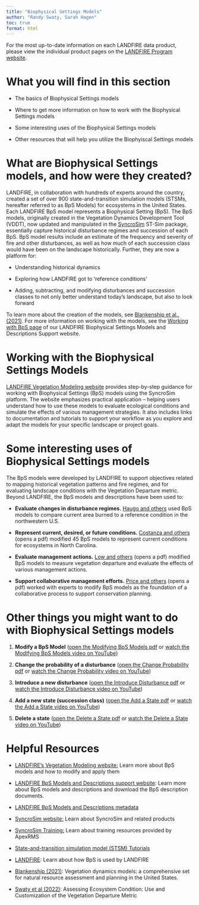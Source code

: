 ---
title: "Biophysical Settings Models"
author: "Randy Swaty, Sarah Hagen"
toc: true
format: html
---

::: callout-note
For the most up-to-date information on each LANDFIRE data product, please view the individual product pages on the [LANDFIRE Program website](https://www.landfire.gov).
:::

# What you will find in this section

-   The basics of Biophysical Settings models

-   Where to get more information on how to work with the Biophysical Settings models

-   Some interesting uses of the Biophysical Settings models

-   Other resources that will help you utilize the Biophyiscal Settings models

# What are Biophysical Settings models, and how were they created?

LANDFIRE, in collaboration with hundreds of experts around the country, created a set of over 900 state-and-transition simulation models (STSMs, hereafter referred to as BpS Models) for ecosystems in the United States. Each LANDFIRE BpS model represents a Biophysical Setting (BpS). The BpS models, originally created in the Vegetation Dynamics Development Tool (VDDT), now updated and manipulated in the [SyncroSim](https://syncrosim.com/) ST-Sim package, essentially capture historical disturbance regimes and succession of each BpS. BpS model results include an estimate of the frequency and severity of fire and other disturbances, as well as how much of each succession class would have been on the landscape historically. Further, they are now a platform for:

-   Understanding historical dynamics

-   Exploring how LANDFIRE got to ‘reference conditions’

-   Adding, subtracting, and modifying disturbances and succession classes to not only better understand today’s landscape, but also to look forward

To learn more about the creation of the models, see [Blankenship et al., (2021)](https://esajournals.onlinelibrary.wiley.com/doi/pdf/10.1002/ecs2.3484). For more information on working with the models, see the [Working with BpS page](https://landfirereview.org/WorkWithBpS.html) of our LANDFIRE Biophysical Settings Models and Descriptions Support website.

# Working with the Biophysical Settings Models
[LANDFIRE Vegetation Modeling website](https://thenatureconservancy.github.io/landfiremodels/VegetationModeling.html) provides step-by-step guidance for working with Biophysical Settings (BpS) models using the SyncroSim platform. The website emphasizes practical application -- helping users understand how to use these models to evaluate ecological conditions and simulate the effects of various management strategies. It also includes links to documentation and tutorials to support your workflow as you explore and adapt the models for your specific landscape or project goals.

<!-- ## Download and install SyncroSim -->

<!-- Installing SyncroSim on a computer with a Windows operating system is similar to installing most software, i.e., you download the application, then click to start an installer, etc. You can find the software on the [SyncroSim website](https://syncrosim.com/) - we typically accept all defaults when installing. -->

<!-- ::: callout-warning -->
<!-- Installing on a governmental machine may present challenges, but approval and updates are in the works. -->

<!-- Running SyncroSim on a Mac is generally not recommended. For more information on this, see the [getting started documentation](https://docs.syncrosim.com/getting_started/inst_lin.html) on the SyncroSim website. -->
<!-- ::: -->



<!-- ## Load all LANDFIRE BpS models using the LANDFIRE Package -->

<!-- 💡 *Screenshots of the process are included below the written instructions for those who find them useful.* -->

<!-- While SyncroSim is powerful as downloaded, adding packages will bring even more functionality. For our work you will need to add in the ST-Sim and landfirevegmodels packages. In SyncroSim: -->

<!-- 1.  Go to File -\> Packages. Click the Install button. -->

<!-- 2.  From the list check the St-Sim and landfirevegmodels packages, then click OK. The install will happen automatically. -->

<!-- 3.  Close the Packages window. -->

<!-- Once you have those packages installed, you are ready to bring in the LANDFIRE vegetation models. To do that will take a few steps: -->

<!-- ::: callout-note -->

<!-- You will need internet access for this section. -->

<!-- ::: -->

<!-- 1.  Go to File -\> New… This will bring up a New Library window. -->

<!-- 2.  In the New Library window highlight 'landfirevegmodels' at the top of the window, *then* select Reference Models near the bottom. -->

<!-- 3.  Note where the Reference Models library will be saved. Change the location if needed. Hit OK, then grab a beverage or go for a walk as this will take a few minutes. -->

<!-- ::: callout-note -->

<!-- An Update Library window may open once the Reference Models library is downloaded. Click Apply at the bottom of that window to proceed. -->

<!-- ::: -->

<!-- Once you complete these steps, SyncroSim will have downloaded and loaded the LANDFIRE BpS Reference Condition Models library into your Library Explorer window. -->

<!-- ### Screenshots of loading LANDFIRE Package and Reference Conditions Library -->

<!-- ![*Packages Pane*](images/packages1.JPG){fig-alt="A SyncroSim window showing nothing in installed packages with an \"Install\" button at the bottom left of the page."} -->

<!-- ![*Select packages*](images/packages3.JPG){fig-alt="A SyncroSim window with a long list of packages you can install. The far left column are selectable checkboxes allowing you to select which packages to install. An \"OK\" button at the bottom right of the page is highlighted."} -->

<!-- ## Isolate a subset of BpS models -->

<!-- ::: callout-note -->

<!-- You can access a set of [downloadable instructions](https://thenatureconservancy.github.io/landfiremodels/isolateLoadModel.pdf) (pdf) and much more information on Biophysical Settings models on the LANDFIRE Vegetation Modeling website. -->

<!-- ::: -->

<!-- 💡 *Screenshots of the process are included below the written instructions for those who find them useful.* -->

<!-- We assume you will not want to explore all 900+ LANDFIRE models, so we outline how to subset one or more individual models below. -->

<!-- 1.  For good luck close and re-open SyncroSim. Seriously, after installing packages and libraries some of the functions just work better if you do so. -->

<!-- 2.  If it is not there, open the LANDFIRE BpS Reference Condition Models library by going to File -\> Open then navigating to the Reference-Condition-Models.ssim file, likely in your SyncroSim directory. You will then click Open. -->

<!-- 3.  Once opened, the LANDFIRE BpS Reference Condition Models will be in the Library Explorer pane. You will also see, within the library, a project named Definitions and a Scenario named Reference Condition Models. -->

<!-- 4.  Click the Reference Condition Models scenario once to highlight it. -->

<!-- 5.  Go to Edit -\> Export LFVM Strata to bring up the selection window. -->

<!-- 6.  Once at the Export LFVM Strata window, you will check the BpS of interest, give a file name for the new library and assign a folder that it will be saved to. -->

<!-- ::: callout-note -->

<!-- We do not suggest selecting many strata at once until you are familiar with the modeling process. Stick to 1-3 initially. -->

<!-- ::: -->

<!-- ### Screenshots of isolating a model -->

<!-- ![*Select scenario*](images/select_scenario.JPG){fig-alt="A SyncroSim window. The left sidebar shows the library of installed packages, in this case the LANDFIRE Reference Condition models, with toggles to open and close the model library."} -->

<!-- ![*Export strata*](images/new_library_window.JPG){fig-alt="SyncroSim New Library window showing options to select a base package for your library with the landfirevegmodels package selected. At the bottom of the page you can select Reference Models and set a file name and folder to export the models to."} -->

<!-- ![*Create a new library with selected strata*](images/make_new_library_strata.JPG){fig-alt="A SyncroSim window showing the Library Explorer on the left side and the new strata you exported in the main window. You can use these main strata to create a new library."} -->

<!-- ## Explore the models you are interested in -->

<!-- 💡 *Screenshots of the process are included below the written instructions for those who find them useful.* -->

<!-- By exploring the BpS models you can learn how the modeling experts parameterized them, and more interactively see how the disturbances and states all fit together. -->

<!-- Start exploring: -->

<!-- 1.  Double click on Reference Condition Models then the Transition Pathways tab. -->

<!-- 2.  To make viewing easier go to Window -\> Arrange All. -->

<!-- 3.  At the bottom will be tabs of all of the BpSs that are in this library. Click any one. See Transitions Pane. -->

<!-- 4.  Click on any box to see the pathways associated with that state (i.e., succession class). -->

<!-- 5.  If you want to run the scenario: -->

<!--     -   Go to the Output Options tab within the scenario, make sure that the 'State classes every' box is set to 100 (i.e., not 1).  -->

<!--     -   Go to the Run Control tab and set the Total iterations to 2. -->

<!--     -   In the Initial Conditions tab, ensure that the Total Acres and Number of Simulation Cells boxes both have 1,000. For exploring, we recommend these three steps as it will speed up your runs. -->

<!--     -   In the Library Explorer, highlight the scenario, then click the small green triangle at the top of the screen. -->

<!-- :::callout-note -->

<!-- The model results will not change significantly unless you change the model parameters. -->

<!-- ::: -->

<!-- 6.  Make a chart by clicking the New icon in the Charts pane, then name it appropriately. You will change some settings to get your first chart: -->

<!--     -   Change Line Chart to Column Chart (top left of window) -->

<!--     -   Under State Classes select Proportion -->

<!--     -   Under Disaggregate by check the State Class box -->

<!--     -   Under Include Data For, click State Class then select the appropriate state classes -->

<!-- ::: callout-note -->

<!-- If you have multiple BpS, you will also want to go to and select one Model under the Include Data For dropdown -->

<!-- ::: -->

<!--     -   Click Apply -->

<!-- ::: callout-tip -->

<!-- ST-Sim is stochastic, so every time a model is run the results will be slightly different. If you run a BpS model in ST-Sim, you can expect the modeled succession class percents to be within +/-5% of the values reported in the BpS description and the reference condition table. -->

<!-- ::: -->

<!-- ### Screenshots of running a model and making a chart -->

<!-- ![*State class outputs*](images/state_class_outputs.JPG){fig-alt="A SyncroSim window after running a model. The left side says Tabular, Spatial, and Spatial Average. The main window is set to the Output Options tab with the boxes next to State classes every 1000 timestep and Transitions every 500 timestep as well as include zero values and calculate an interval mean values."} -->

<!-- ![*Run your model*](images/select_scenario-01.JPG){fig-alt="SyncroSim window with the library explorer pane showing, the Reference Condition Models library highlighted, and an arrow pointing to the triangular \"run\" button at the top of the page."} -->

<!-- ![*Set up your column chart*](images/set_up_chart.JPG){fig-alt="A SyncroSim window showing a bar chart with the results of the Reference Condition Models. This chart shows the State Class Proportions after 1000 timesteps. The Late1:CLS bar is the highest at 80% and the rest are below 20% each."} -->

# Some interesting uses of Biophysical Settings models

The BpS models were developed by LANDFIRE to support objectives related to mapping historical vegetation patterns and fire regimes, and for evaluating landscape conditions with the Vegetation Departure metric. Beyond LANDFIRE, the BpS models and descriptions have been used to:

-   **Evaluate changes in disturbance regimes.** [Haugo and others](https://esajournals.onlinelibrary.wiley.com/doi/full/10.1002/ecs2.2702) used BpS models to compare current area burned to a reference condition in the northwestern U.S.

-   **Represent current, desired, or future conditions.** [Costanza and others](https://www.aimspress.com/fileOther/PDF/environmental/20150205.pdf) (opens a pdf) modified 45 BpS models to represent current conditions for ecosystems in North Carolina.

-   **Evaluate management actions.** [Low and others](http://appliedconservation.com/wp-content/uploads/2013/07/JCP_v6_3_Low.pdf) (opens a pdf) modified BpS models to measure vegetation departure and evaluate the effects of various management actions.

-   **Support collaborative management efforts.** [Price and others](http://faculty.nelson.wisc.edu/silbernagel/docs/Price_etal_EcoMod2012.pdf) (opens a pdf) worked with experts to modify BpS models as the foundation of a collaborative process to support conservation planning.

# Other things you might want to do with Biophysical Settings models

1.  **Modify a BpS Model** ([open the Modifying BpS Models pdf](https://thenatureconservancy.github.io/landfiremodels/scripts/video1oneDist.pdf) or [watch the Modifying BpS Models video on YouTube](https://youtu.be/GxxeSp0mzvA))

2.  **Change the probability of a disturbance** ([open the Change Probability pdf](https://thenatureconservancy.github.io/landfiremodels/scripts/video2changeTransAcrossBpS.pdf) or [watch the Change Probability video on YouTube](https://youtu.be/75PogiK56GU))

3.  **Introduce a new disturbance** ([open the Introduce Disturbance pdf](https://thenatureconservancy.github.io/landfiremodels/scripts/video3newdisturbance.pdf) or [watch the Introduce Disturbance video on YouTube](https://youtu.be/YgTCwCabojo))

4.  **Add a new state (succession class)** ([open the Add a State pdf](https://thenatureconservancy.github.io/landfiremodels/scripts/video4newState.pdf) or [watch the Add a State video on YouTube](https://youtu.be/-EbW8vAg_bg))

5.  **Delete a state** ([open the Delete a State pdf](https://thenatureconservancy.github.io/landfiremodels/scripts/video5deleteState.pdf) or [watch the Delete a State video on YouTube](https://youtu.be/Z9O3VHv0Vs8))

# Helpful Resources

-   [LANDFIRE’s Vegetation Modeling website:](https://thenatureconservancy.github.io/landfiremodels/) Learn more about BpS models and how to modify and apply them

-   [LANDFIRE BpS Models and Descriptions support website](https://www.landfirereview.org/): Learn more about BpS models and descriptions and download the BpS description documents.

-   [LANDFIRE BpS Models and Descriptions metadata](https://www.landfire.gov/sites/default/files/zip/LANDFIRE_BpS-model-description_metadata.zip)

-   [SyncroSim website:](https://apexrms.com/tools/) Learn about SyncroSim and related products

-   [SyncroSim Training:](https://apexrms.com/training/) Learn about training resources provided by ApexRMS

-   [State-and-transition simulation model (STSM) Tutorials](https://docs.stsim.net/getting_started/tutorials.html)

-   [LANDFIRE](https://www.landfire.gov/vegetation/bps-models): Learn about how BpS is used by LANDFIRE

-   [Blankenship (2021)](https://esajournals.onlinelibrary.wiley.com/doi/full/10.1002/ecs2.3484): Vegetation dynamics models: a comprehensive set for natural resource assessment and planning in the United States.

-   [Swaty et al (2022)](https://www.mdpi.com/2073-445X/11/1/28): Assessing Ecosystem Condition: Use and Customization of the Vegetation Departure Metric
